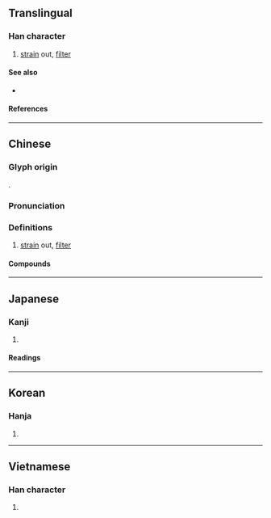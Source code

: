 {{also|滤|沪}}
{{character info}}
==Translingual==
{{Han simplified forms|濾|沪|滤|ex=y}}

===Han character===
{{Han char|rn=85|rad=水|as=15|sn=18|four=31136|canj=EYPP|ids=⿰氵慮}}

# [[strain]] out, [[filter]]

====See also====
* {{l|mul|彔}}

====References====
{{Han ref|kx=0658.080|dkj=18565|dj=1068.110|hdz=31777.150|uh=6FFE}}

----

==Chinese==
{{zh-forms|s=滤}}

===Glyph origin===
{{Han etym}}
{{Han compound|水|慮|t1=water|c1=s|c2=p|ls=psc}}.

===Pronunciation===
{{zh-pron
|m=lǜ
|c=leoi6
|h=pfs=li
|mn=qz:līr/twvt,xm:lū/tw,zz:lī
|w=3ly
|oc=y
|cat=v
}}

===Definitions===
{{zh-hanzi}}

# [[strain]] out, [[filter]]

====Compounds====
{{zh-der|濾光鏡|濾嘴|濾器|濾子|濾心|濾材|濾水器|濾水池|濾泡|濾泡期|濾波|濾波器|濾液|濾紙|濾色鏡|濾過作用|濾食|過濾}}

----

==Japanese==
{{ja-kanji forms|沪|濾}}

===Kanji===
{{ja-kanji|grade=|rs=水15|shin=沪}}

# {{rfdef|ja|sort=水15}}

====Readings====
{{ja-readings
|goon=ろ
|kanon=りょ
|kun=こ-す
}}

----

==Korean==

===Hanja===
{{ko-hanja|hangeul=[[려]]>[[여]]|eumhun=|rv=ryeo>yeo|mr=ryŏ>yŏ|y=lye>ye}}

# {{rfdef|ko|sort=水15}}

----

==Vietnamese==

===Han character===
{{vi-readings|rs=水15|reading=lự}}

# {{rfdef|vi|sort=水15}}